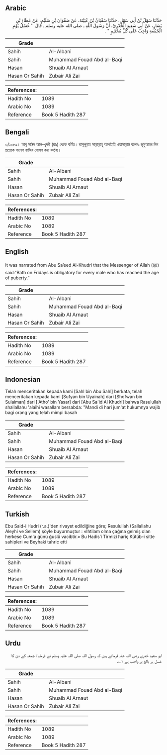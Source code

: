 ## Arabic


<div dir="rtl" lang="ar" style={{fontSize:'larger',backgroundColor:'#f8f9fa',padding:20}}>
حَدَّثَنَا سَهْلُ بْنُ أَبِي سَهْلٍ، حَدَّثَنَا سُفْيَانُ بْنُ عُيَيْنَةَ، عَنْ صَفْوَانَ بْنِ سُلَيْمٍ، عَنْ عَطَاءِ بْنِ يَسَارٍ، عَنْ أَبِي سَعِيدٍ الْخُدْرِيِّ، أَنَّ رَسُولَ اللَّهِ ـ صلى الله عليه وسلم ـ قَالَ ‏ "‏ غُسْلُ يَوْمِ الْجُمُعَةِ وَاجِبٌ عَلَى كُلِّ مُحْتَلِمٍ ‏"‏ ‏.‏
</div>
<div style={{backgroundColor:'#f8f9fa',padding:20, marginBottom: 10}}><table> <thead> <tr> <th>Grade</th> <th></th> </tr> </thead> <tbody> <tr><td>Sahih</td><td>Al-Albani</td></tr><tr><td>Sahih</td><td>Muhammad Fouad Abd al-Baqi</td></tr><tr><td>Hasan</td><td>Shuaib Al Arnaut</td></tr><tr><td>Hasan Or Sahih</td><td>Zubair Ali Zai</td></tr></tbody></table><table> <thead> <tr> <th>References:</th> <th></th> </tr> </thead> <tbody><tr><td>Hadith No</td><td>1089</td></tr><tr><td>Arabic No</td><td>1089</td></tr><tr><td>Reference</td><td>Book 5 Hadith 287</td></tr></tbody></table></div>

## Bengali


<div dir="ltr" lang="bn" style={{fontSize:'larger',backgroundColor:'#f8f9fa',padding:20}}>
৩/১০৮৯। আবূ সাঈদ আল-খুদরী (রাঃ) থেকে বর্ণিত। রাসূলুল্লাহ সাল্লাল্লাহু আলাইহি ওয়াসাল্লাম বলেনঃ জুমুআহর দিন প্রত্যেক বালেগ ব্যক্তির গোসল করা কর্তব্য।
</div>
<div style={{backgroundColor:'#f8f9fa',padding:20, marginBottom: 10}}><table> <thead> <tr> <th>Grade</th> <th></th> </tr> </thead> <tbody> <tr><td>Sahih</td><td>Al-Albani</td></tr><tr><td>Sahih</td><td>Muhammad Fouad Abd al-Baqi</td></tr><tr><td>Hasan</td><td>Shuaib Al Arnaut</td></tr><tr><td>Hasan Or Sahih</td><td>Zubair Ali Zai</td></tr></tbody></table><table> <thead> <tr> <th>References:</th> <th></th> </tr> </thead> <tbody><tr><td>Hadith No</td><td>1089</td></tr><tr><td>Arabic No</td><td>1089</td></tr><tr><td>Reference</td><td>Book 5 Hadith 287</td></tr></tbody></table></div>

## English


<div dir="ltr" lang="en" style={{fontSize:'larger',backgroundColor:'#f8f9fa',padding:20}}>
It was narrated from Abu Sa’eed Al-Khudri that the Messenger of Allah (ﷺ) said:“Bath on Fridays is obligatory for every male who has reached the age of puberty.”
</div>
<div style={{backgroundColor:'#f8f9fa',padding:20, marginBottom: 10}}><table> <thead> <tr> <th>Grade</th> <th></th> </tr> </thead> <tbody> <tr><td>Sahih</td><td>Al-Albani</td></tr><tr><td>Sahih</td><td>Muhammad Fouad Abd al-Baqi</td></tr><tr><td>Hasan</td><td>Shuaib Al Arnaut</td></tr><tr><td>Hasan Or Sahih</td><td>Zubair Ali Zai</td></tr></tbody></table><table> <thead> <tr> <th>References:</th> <th></th> </tr> </thead> <tbody><tr><td>Hadith No</td><td>1089</td></tr><tr><td>Arabic No</td><td>1089</td></tr><tr><td>Reference</td><td>Book 5 Hadith 287</td></tr></tbody></table></div>

## Indonesian


<div dir="ltr" lang="id" style={{fontSize:'larger',backgroundColor:'#f8f9fa',padding:20}}>
Telah menceritakan kepada kami [Sahl bin Abu Sahl] berkata, telah menceritakan kepada kami [Sufyan bin Uyainah] dari [Shofwan bin Sulaiman] dari ['Atho' bin Yasar] dari [Abu Sa'id Al Khudri] bahwa Rasulullah shallallahu 'alaihi wasallam bersabda: "Mandi di hari jum'at hukumnya wajib bagi orang yang telah mimpi basah
</div>
<div style={{backgroundColor:'#f8f9fa',padding:20, marginBottom: 10}}><table> <thead> <tr> <th>Grade</th> <th></th> </tr> </thead> <tbody> <tr><td>Sahih</td><td>Al-Albani</td></tr><tr><td>Sahih</td><td>Muhammad Fouad Abd al-Baqi</td></tr><tr><td>Hasan</td><td>Shuaib Al Arnaut</td></tr><tr><td>Hasan Or Sahih</td><td>Zubair Ali Zai</td></tr></tbody></table><table> <thead> <tr> <th>References:</th> <th></th> </tr> </thead> <tbody><tr><td>Hadith No</td><td>1089</td></tr><tr><td>Arabic No</td><td>1089</td></tr><tr><td>Reference</td><td>Book 5 Hadith 287</td></tr></tbody></table></div>

## Turkish


<div dir="ltr" lang="tr" style={{fontSize:'larger',backgroundColor:'#f8f9fa',padding:20}}>
Ebu Said-i Hudri (r.a.)'den rivayet edildiğine göre; Resulullah (Sallallahu Aleyhi ve Sellem) şöyle buyurmuştur : «İhtilam olma çağına gelmiş olan herkese Cum'a günü ğuslü vacibtir.» Bu Hadis’i Tirmizi hariç Kütüb-i sitte sahipleri ve Beyhaki tahric etti
</div>
<div style={{backgroundColor:'#f8f9fa',padding:20, marginBottom: 10}}><table> <thead> <tr> <th>Grade</th> <th></th> </tr> </thead> <tbody> <tr><td>Sahih</td><td>Al-Albani</td></tr><tr><td>Sahih</td><td>Muhammad Fouad Abd al-Baqi</td></tr><tr><td>Hasan</td><td>Shuaib Al Arnaut</td></tr><tr><td>Hasan Or Sahih</td><td>Zubair Ali Zai</td></tr></tbody></table><table> <thead> <tr> <th>References:</th> <th></th> </tr> </thead> <tbody><tr><td>Hadith No</td><td>1089</td></tr><tr><td>Arabic No</td><td>1089</td></tr><tr><td>Reference</td><td>Book 5 Hadith 287</td></tr></tbody></table></div>

## Urdu


<div dir="rtl" lang="ur" style={{fontSize:'larger',backgroundColor:'#f8f9fa',padding:20}}>
ابو سعید خدری رضی اللہ عنہ فرماتے ہیں کہ رسول اللہ صلی اللہ علیہ وسلم نے فرمایا: جمعہ کے دن کا غسل ہر بالغ پر واجب ہے ۱؎۔
</div>
<div style={{backgroundColor:'#f8f9fa',padding:20, marginBottom: 10}}><table> <thead> <tr> <th>Grade</th> <th></th> </tr> </thead> <tbody> <tr><td>Sahih</td><td>Al-Albani</td></tr><tr><td>Sahih</td><td>Muhammad Fouad Abd al-Baqi</td></tr><tr><td>Hasan</td><td>Shuaib Al Arnaut</td></tr><tr><td>Hasan Or Sahih</td><td>Zubair Ali Zai</td></tr></tbody></table><table> <thead> <tr> <th>References:</th> <th></th> </tr> </thead> <tbody><tr><td>Hadith No</td><td>1089</td></tr><tr><td>Arabic No</td><td>1089</td></tr><tr><td>Reference</td><td>Book 5 Hadith 287</td></tr></tbody></table></div>